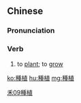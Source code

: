 {{also|种植}}
==Chinese==
{{zh-forms|s=种植}}

===Pronunciation===
{{zh-pron
|m=zhòngzhí
|c=zung3 zik6
|mn=qz,xm,zz:chèng-si̍t
|cat=v
}}

===Verb===
{{zh-verb}}

# to [[plant]]; to [[grow]]

[[Category:Intermediate Mandarin|禾09種植]]

[[ko:種植]]
[[hu:種植]]
[[mg:種植]]